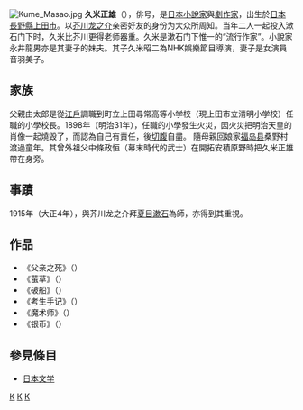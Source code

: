 [[File:Kume_Masao.jpg|thumb]]
{{japanese|japanese=久米正雄|kana=くめ まさお|romaji=Kume Masao}}
'''久米正雄'''（{{bd|1891年|11月23日|1952年|3月1日|catIdx=J久}}），俳号{{lang|ja|'''三汀'''（さんてい）}}，是[[日本|日本]][[小說家|小說家]]與[[劇作家|劇作家]]，出生於[[日本|日本]][[長野縣|長野縣]][[上田市|上田市]]。以[[芥川龙之介|芥川龙之介]]亲密好友的身份为大众所周知。当年二人一起投入漱石门下时，久米比芥川更得老师器重。久米是漱石门下惟一的“流行作家”。小說家永井龍男亦是其妻子的妹夫。其子久米昭二為NHK娛樂節目導演，妻子是女演員音羽美子。

==家族==
父親由太郎是從[[江戶|江戶]]調職到町立上田尋常高等小学校（現上田市立清明小学校）任職的小學校長。1898年（明治31年），任職的小學發生火災，因火災把明治天皇的肖像一起燒毁了，而認為自己有責任，後[[切腹|切腹]]自盡。
隨母親回娘家[[福岛县|福岛县]]{{tsl|ja|安積郡}}桑野村渡過童年。其曾外祖父中條政恒（幕末時代的武士）在開拓安積原野時把久米正雄帶在身旁。

==事蹟==
1915年（大正4年），與芥川龙之介拜[[夏目漱石|夏目漱石]]為師，亦得到其重視。

==作品==
* 《父亲之死》（{{lang|ja|父の死}}）
* 《萤草》（{{lang|ja|蛍草}}）
* 《破船》（{{lang|ja|破船}}）
* 《考生手记》（{{lang|ja|受験生の手記}}）
* 《魔术师》（{{lang|ja|手品師}}）
* 《银币》（{{lang|ja|銀貨}}）

==參見條目==
*[[日本文学|日本文学]]
{{Authority control}}
{{Japan-writer-stub}}
[[Category:日本作家|K]]
[[Category:長野縣出身人物|K]]
[[Category:東京大學校友|K]]